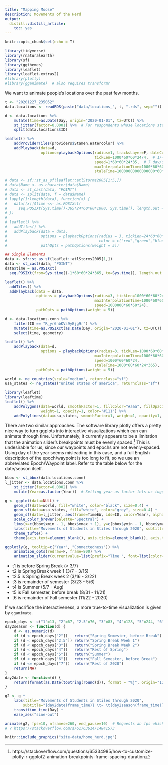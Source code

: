 ```yaml
---
title: "Mapping Moose"
description: Movements of the Herd
output:
  distill::distill_article:
    toc: yes
---
```


```r
knitr::opts_chunk$set(echo = T)
```

```r
library(tidyverse)
library(rnaturalearth)
library(sf)
library(ggthemes)
library(leaflet)
library(leaflet.extras2)
#library(plotly)
#library(gganimate)  # also requires transformr
```

We want to animate people's locations over the past few months.

```r
t <- "20201227_235052"
data.locations <- readRDS(paste("data/locations_", t, ".rds", sep=""))
```

```r
d <- data.locations %>%
    mutate(time=as.Date(Day, origin="2020-01-01", tz=UTC)) %>%
    st_jitter(factor=0.0001) %>%  # For respondents whose locations stay constant for a while
    split(data.locations$ID)

leaflet() %>%
    addProviderTiles(providers$Stamen.Watercolor) %>%
    addPlayback(data=d,
                options=playbackOptions(radius=1, tracksLayer=F, dateControl=T,
                                        tickLen=1000*60*60*24/4,  # 1/4 day
                                        speed=1*60*60*24*35,  # 7 day/sec
                                        maxInterpolationTime=1000*60*60*24*365,
                                        staleTime=10000000000000000*60*60*24*365))
```

```r
# data <- sf::st_as_sf(leaflet::atlStorms2005[1:5,])
# data$Name <- as.character(data$Name)
# data <- st_cast(data, "POINT")
# data <- split(data, f = data$Name)
# lapply(1:length(data), function(x) {
#   data[[x]]$time <<- as.POSIXct(
#     seq.POSIXt(Sys.time()-365*24*60*60*1000, Sys.time(), length.out = nrow(data[[x]])), tz="UTC")
# })
# 
# leaflet() %>%
#   addTiles() %>%
#   addPlayback(data = data,
#               options = playbackOptions(radius = 3, tickLen=24*60*60*1000,
#                                         color = c("red","green","blue", "orange","yellow")),
#               pathOpts = pathOptions(weight = 5))

## Single Elements
data <- sf::st_as_sf(leaflet::atlStorms2005[1,])
data <- st_cast(data, "POINT")
data$time = as.POSIXct(
  seq.POSIXt(from=Sys.time()-1*60*60*24*365, to=Sys.time(), length.out = nrow(data)))

leaflet() %>%
  addTiles() %>%
  addPlayback(data = data,
              options = playbackOptions(radius=3, tickLen=1000*60*60*24,
                                        maxInterpolationTime=1000*60*60*24*100,
                                        speed=1000000*60*60*24),
              pathOpts = pathOptions(weight = 5))

d <- data.locations.conn %>%
    filter(ID == "R_yr6nbKVs9yEjg9r") %>%
    mutate(time=as.POSIXct(as.Date(Day, origin="2020-01-01"), tz=UTC)) %>%
    select(time, geometry)

leaflet() %>%
    addPlayback(data=d,
                options = playbackOptions(radius=3, tickLen=1000*60*60*24,
                                        maxInterpolationTime=1000*60*60*24*365,
                                        speed=1000*60*60*24,
                                        staleTime=1000*60*60*24*365),
              pathOpts = pathOptions(weight = 5))
```

```r
world <- ne_countries(scale="medium", returnclass="sf")
usa_states <- ne_states("united states of america", returnclass="sf")

library(leaflet)
library(leaftime)
leaflet() %>%
    addPolygons(data=world, smoothFactor=1, fillColor="#aaa", fillOpacity=1,
                weight=1, opacity=1, color="#111") %>%
    addPolylines(data=usa_states, smoothFactor=1, weight=1, opacity=1, color="#222")
```

There are two similar approaches. The software library plotly offers a pretty nice way to turn ggplots into interactive visualizations which can can animate through time. Unfortunately, it currently appears to be a limitation that the animation slider's breakpoints must be evenly spaced.^[https://stackoverflow.com/questions/65334985/how-to-customize-plotly-r-ggplot2-animation-breakpoints-frame-spacing-duration] This is undesirable for us, since our waypoints and epochs are not evenly-spaced. Using day of the year seems misleading in this case, and a full English description of the epoch/waypoint is too long to fit, so we use an abbreviated Epoch/Waypoint label. Refer to the table below for the date/season itself.

```r
bbox <- st_bbox(data.locations.conn)
l_jitter <- data.locations.conn %>%
    st_jitter(factor=0.0002) %>%
    mutate(Year=as.factor(Year))  # Setting year as factor lets us toggle year in the plotly map

g <- ggplot(data=NULL) +
    geom_sf(data=world, fill="white", color="black", size=0.4) +
    geom_sf(data=usa_states, fill="white", color="grey", size=0.4) +
    geom_sf(data=l_jitter, aes(frame=TimeEW, ids=ID, color=Year), alpha=0.9) +
    scale_color_brewer(palette="Spectral") +
    lims(x=c(bbox$xmin - 1, bbox$xmax + 1), y=c(bbox$ymin - 1, bbox$ymax + 1)) +
    labs(title="Movements of Students in Stiles through 2020", subtitle="Interactive map") +
    theme_tufte() +
    theme(axis.text=element_blank(), axis.ticks=element_blank(), axis.title=element_blank())

ggplotly(g, tooltip=c("Year", "Connectedness")) %>%
    animation_opts(redraw=F, frame=800) %>%
    animation_slider(currentvalue=list(prefix="Time ", font=list(color="black")))
```

* t1 is before Spring Break (< 3/7)
* t2 is Spring Break week 1 (3/7 - 3/15)
* t2.5 is Spring Break week 2 (3/16 - 3/22)
* t3 is remainder of semester (3/23 - 5/6)
* t4 is Summer (5/7 - Aug)
* t5 is Fall semester, before break (8/31 - 11/21)
* t6 is remainder of Fall semester (11/22 - 2020)

If we sacrifice the interactiveness, a more true-to-time visualization is given by ``gganimate``.

```r
epoch_days <- c("1"=13, "2"=67, "2.5"=76, "3"=83, "4"=128, "5"=244, "6"=327, "7"=365)
day2season <- function(d) {
    d <- as.numeric(d)
    if (d < epoch_days["2"])   return("Spring Semester, before Break")
    if (d < epoch_days["2.5"]) return("Spring Break Week 1")
    if (d < epoch_days["3"])   return("Spring Break Week 2")
    if (d < epoch_days["4"])   return("Rest of Spring")
    if (d < epoch_days["5"])   return("Summer")
    if (d < epoch_days["6"])   return("Fall Semester, before Break")
    if (d <= epoch_days["7"])  return("Rest of 2020")
    return(NA)
}
day2date <- function(d) {
    return(format(as.Date(toString(round(d)), format = "%j", origin="12-31-2019"), "%b %d"))
}

g2 <- g +
    labs(title="Movements of Students in Stiles through 2020",
        subtitle="{day2date(frame_time)} \t~ \t{day2season(frame_time)}") +
    transition_time(Day) +
    ease_aes("sine-out")

animate(g2, fps=10, nframes=260, end_pause=10)  # Requests an fps which divides 100
# ? https://stackoverflow.com/a/61763614/14841573
```

```r
knitr::include_graphics("site-data/home_herd.jpg")
```